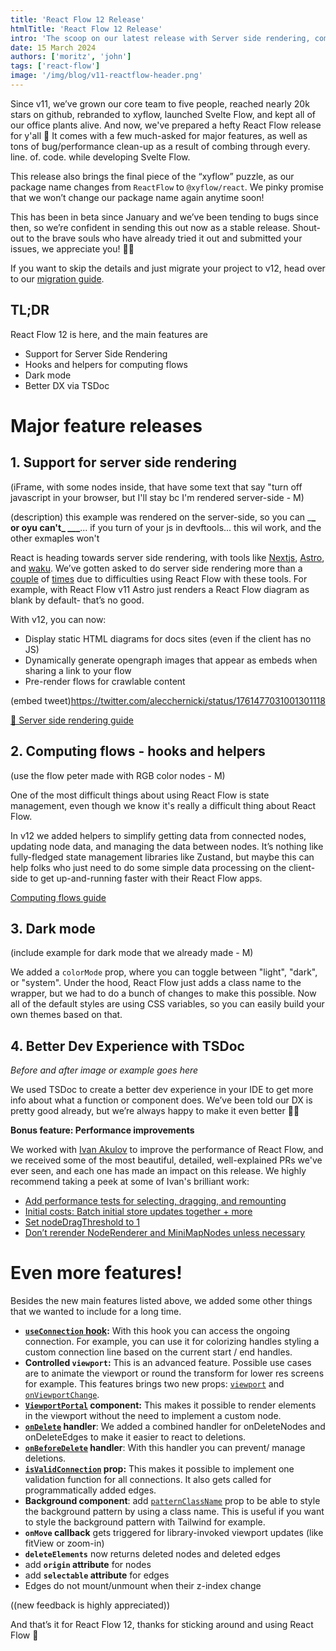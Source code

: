 ```yaml
---
title: 'React Flow 12 Release'
htmlTitle: 'React Flow 12 Release'
intro: 'The scoop on our latest release with Server side rendering, computing flows, dark mode, better developer experience with TSDoc, and more'
date: 15 March 2024
authors: ['moritz', 'john']
tags: ['react-flow']
image: '/img/blog/v11-reactflow-header.png'
---
```



<BlogPostLayout>

Since v11, we’ve grown our core team to five people, reached nearly 20k stars on github, rebranded to xyflow, launched Svelte Flow, and kept all of our office plants alive. And now, we've prepared a hefty React Flow release for y'all 🎁 It comes with a few much-asked for major features, as well as tons of bug/performance clean-up as a result of combing through every. line. of. code. while developing Svelte Flow.

This release also brings the final piece of the “xyflow” puzzle, as our package name changes from `ReactFlow` to `@xyflow/react`. We pinky promise that we won’t change our package name again anytime soon!

This has been in beta since January and we’ve been tending to bugs since then, so we’re confident in sending this out now as a stable release. Shout-out to the brave souls who have already tried it out and submitted your issues, we appreciate you! 🙏🏻

If you want to skip the details and just migrate your project to v12, head over to our [migration guide](https://reactflow.dev/learn/troubleshooting/migrate-to-12).

## TL;DR

React Flow 12 is here, and the main features are

- Support for Server Side Rendering
- Hooks and helpers for computing flows
- Dark mode
- Better DX via TSDoc

# Major feature releases

## 1. Support for server side rendering

(iFrame, with some nodes inside, that have some text that say "turn off javascript in your browser, but I'll stay bc I'm rendered server-side - M)

(description) this example was rendered on the server-side, so you can \_**_ or oyu can't_ \_\_\_**... if you turn of your js in devftools... this wil work, and the other exmaples won't

React is heading towards server side rendering, with tools like [Nextjs](https://nextjs.org/), [Astro](https://astro.build/), and [waku](https://waku.gg/). We’ve gotten asked to do server side rendering more than a [couple](https://github.com/xyflow/xyflow/issues/3168) of [times](https://github.com/xyflow/xyflow/issues/3384) due to difficulties using React Flow with these tools. For example, with React Flow v11 Astro just renders a React Flow diagram as blank by default- that’s no good.

With v12, you can now:

- Display static HTML diagrams for docs sites (even if the client has no JS)
- Dynamically generate opengraph images that appear as embeds when sharing a link to your flow
- Pre-render flows for crawlable content

(embed tweet)https://twitter.com/alecchernicki/status/1761477031001301118

[🔗 Server side rendering guide](http://localhost:3002/learn/advanced-use/ssr-ssg-configuration)

## 2. Computing flows - hooks and helpers

(use the flow peter made with RGB color nodes - M)

One of the most difficult things about using React Flow is state management, even though we know it's really a difficult thing about React Flow.

In v12 we added helpers to simplify getting data from connected nodes, updating node data, and managing the data between nodes. It’s nothing like fully-fledged state management libraries like Zustand, but maybe this can help folks who just need to do some simple data processing on the client-side to get up-and-running faster with their React Flow apps.

[Computing flows guide](http://localhost:3002/learn/advanced-use/computing-flows)

## 3. Dark mode

(include example for dark mode that we already made - M)

We added a `colorMode` prop, where you can toggle between "light", "dark", or "system". Under the hood, React Flow just adds a class name to the wrapper, but we had to do a bunch of changes to make this possible. Now all of the default styles are using CSS variables, so you can easily build your own themes based on that.

## 4. Better Dev Experience with TSDoc

_Before and after image or example goes here_

We used TSDoc to create a better dev experience in your IDE to get more info about what a function or component does. We’ve been told our DX is pretty good already, but we’re always happy to make it even better 💅🏻

**Bonus feature: Performance improvements**

We worked with [Ivan Akulov](https://3perf.com/) to improve the performance of React Flow, and we received some of the most beautiful, detailed, well-explained PRs we've ever seen, and each one has made an impact on this release. We highly recommend taking a peek at some of Ivan's brilliant work:

- [Add performance tests for selecting, dragging, and remounting](https://github.com/xyflow/xyflow/pull/3685)
- [Initial costs: Batch initial store updates together + more](https://github.com/xyflow/xyflow/pull/3677)
- [Set nodeDragThreshold to 1](https://github.com/xyflow/xyflow/pull/3667)
- [Don’t rerender NodeRenderer and MiniMapNodes unless necessary](https://github.com/xyflow/xyflow/pull/3668)

# Even more features!

Besides the new main features listed above, we added some other things that we wanted to include for a long time.

- **[`useConnection` hook](/api-reference/hooks/use-connection):** With this hook you can access the ongoing connection. For example, you can use it for colorizing handles styling a custom connection line based on the current start / end handles.
- **Controlled `viewport`:** This is an advanced feature. Possible use cases are to animate the viewport or round the transform for lower res screens for example. This features brings two new props: [`viewport`](/api-reference/react-flow#viewport) and [`onViewportChange`](/api-reference/react-flow#on-viewport-change).
- **[`ViewportPortal`](/api-reference/components/viewport-portal) component:** This makes it possible to render elements in the viewport without the need to implement a custom node.
- **[`onDelete`](/api-reference/react-flow#on-delete) handler**: We added a combined handler for onDeleteNodes and onDeleteEdges to make it easier to react to deletions.
- **[`onBeforeDelete`](/api-reference/react-flow#on-before-delete) handler**: With this handler you can prevent/ manage deletions.
- **[`isValidConnection`](/api-reference/react-flow#is-valid-connection) prop:** This makes it possible to implement one validation function for all connections. It also gets called for programmatically added edges.
- **Background component**: add [`patternClassName`](/api-reference/components/background#pattern-class-name) prop to be able to style the background pattern by using a class name. This is useful if you want to style the background pattern with Tailwind for example.
- **`onMove` callback** gets triggered for library-invoked viewport updates (like fitView or zoom-in)
- **`deleteElements`** now returns deleted nodes and deleted edges
- add **`origin` attribute** for nodes
- add **`selectable` attribute** for edges
- Edges do not mount/unmount when their z-index change

((new feedback is highly appreciated))

And that’s it for React Flow 12, thanks for sticking around and using React Flow 🌻

</BlogPostLayout>
